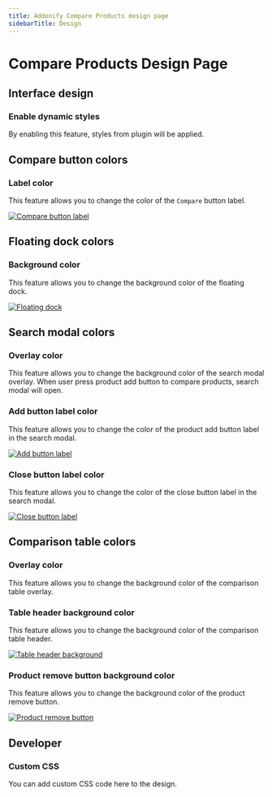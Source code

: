```yaml
---
title: Addonify Compare Products design page
sidebarTitle: Design
---
```


# Compare Products Design Page

## Interface design

### Enable dynamic styles

By enabling this feature, styles from plugin will be applied.


## Compare button colors

### Label color

This feature allows you to change the color of the `Compare` button label.


[![Compare button label](/products/compare-products/compare-button-label.png)](/products/compare-products/compare-button-label.png)


##  Floating dock colors

### Background color

This feature allows you to change the background color of the floating dock.


[![Floating dock](/products/compare-products/floating-dock.png)](/products/compare-products/floating-dock.png)


## Search modal colors

### Overlay color

This feature allows you to change the background color of the search modal overlay. When user press product add button to compare products, search modal will open.



### Add button label color

This feature allows you to change the color of the  product add button label in the search modal.

[![Add button label](/products/compare-products/add-button-label.png)](/products/compare-products/add-button-label.png)


### Close button label color

This feature allows you to change the color of the close button label in the search modal.

[![Close button label](/products/compare-products/close-button-label.png)](/products/compare-products/close-button-label.png)


## Comparison table colors


### Overlay color

This feature allows you to change the background color of the comparison table overlay.

### Table header background color

This feature allows you to change the background color of the comparison table header.

[![Table header background](/products/compare-products/table-header-bg.png)](/products/compare-products/table-header-bg.png)


### Product remove button background color

This feature allows you to change the background color of the product remove button.

[![Product remove button](/products/compare-products/remove-button.png)](/products/compare-products/remove-button.png)



## Developer

### Custom CSS

You can add custom CSS code here to the design.